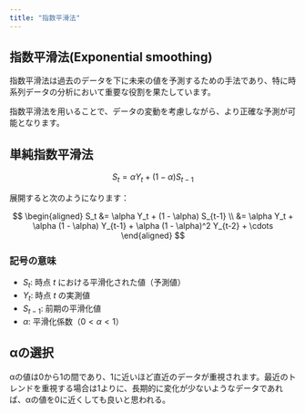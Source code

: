 ---
title: "指数平滑法"
---

## 指数平滑法(Exponential smoothing)

指数平滑法は過去のデータを下に未来の値を予測するための手法であり、特に時系列データの分析において重要な役割を果たしています。

指数平滑法を用いることで、データの変動を考慮しながら、より正確な予測が可能となります。

## 単純指数平滑法

$$
S_t = \alpha Y_t + (1 - \alpha) S_{t-1}
$$

展開すると次のようになります：

$$
\begin{aligned}
S_t &= \alpha Y_t + (1 - \alpha) S_{t-1} \\
    &= \alpha Y_t + \alpha (1 - \alpha) Y_{t-1} + \alpha (1 - \alpha)^2 Y_{t-2} + \cdots
\end{aligned}
$$

### 記号の意味

-   $S_t$: 時点 $t$ における平滑化された値（予測値）\
-   $Y_t$: 時点 $t$ の実測値\
-   $S_{t-1}$: 前期の平滑化値\
-   $\alpha$: 平滑化係数（$0 < \alpha < 1$）

## αの選択

αの値は0から1の間であり、1に近いほど直近のデータが重視されます。最近のトレンドを重視する場合は1よりに、長期的に変化が少ないようなデータであれば、αの値を0に近くしても良いと思われる。
